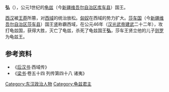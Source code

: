 '''弘'''（{{bd|？||46年|}}），公元1世纪的[[龟兹|龟兹]]（今[[新疆维吾尔自治区|新疆维吾尔自治区]][[库车县|库车县]]）国王。

[[西汉|西汉]]被[[王莽|王莽]]所篡，对[[西域|西域]]的统治放松。[[匈奴|匈奴]]在西域的势力扩大。[[莎车国|莎车国]]（今[[新疆维吾尔自治区|新疆维吾尔自治区]][[莎车县|莎车县]]）国王[[贤_(莎车)|贤]]称霸西域，在公元46年（[[汉光武帝|汉光武帝]][[建武_(东汉)|建武]]二十二年），攻打龟兹国，获得大胜，灭亡了龟兹，杀死了龟兹国王'''弘'''，莎车王贤立他的儿子[[则罗|则罗]]为龟兹王。
==参考资料==
*《[[后汉书|后汉书]]·西域传》
*《[[梁书|梁书]]·卷五十四 列传第四十八 诸夷》
{{start box}}
{{s-before|[[丞德|丞德]]}}
{{s-title|[[龟兹|龟兹]][[国王|国王]]|？—46年}}
{{s-after|[[则罗|则罗]]}}
{{end box}}
{{汉朝人物小作品}}
[[Category:东汉政治人物|Category:东汉政治人物]]
[[Category:龟兹君主|Category:龟兹君主]]